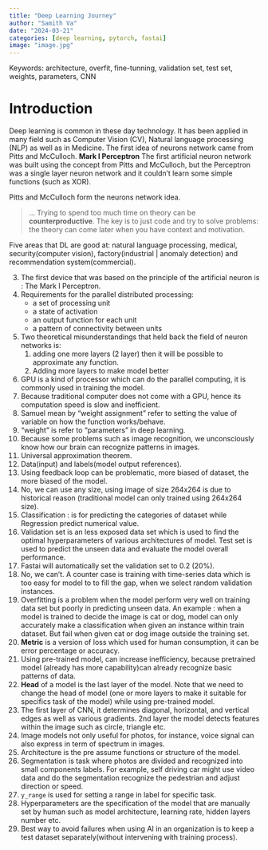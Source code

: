 ```yaml
---
title: "Deep Learning Journey"
author: "Samith Va"
date: "2024-03-21"
categories: [deep learning, pytorch, fastai]
image: "image.jpg"
---
```


Keywords: architecture, overfit, fine-tunning, validation set, test set, weights, parameters, CNN

# Introduction 
Deep learning is common in these day technology. It has been applied in many field such as Computer Vision (CV),
Natural language processing (NLP) as well as in Medicine. The first idea of neurons network came from Pitts and McCulloch. **Mark I Perceptron** The first artificial neuron network was built using the concept from Pitts and McCulloch, but the Perceptron was a single layer neuron network and it couldn't learn some simple functions (such as XOR). 

Pitts and McCulloch form the neurons network idea. 

> ... Trying to spend too much time on theory can be **counterproductive**. The key is to just code and try to solve problems: the theory can come later when you have context and motivation.  

Five areas that DL are good at: natural language processing, medical, security(computer vision), factory(industrial | anomaly detection) and recommendation system(commercial).

3. The first device that was based on the principle of the artificial neuron is : The Mark I Perceptron. 
4. Requirements for the parallel distributed processing:
	- a set of processing unit
	- a state of activation
	- an output function for each unit
	- a pattern of connectivity between units
5. Two theoretical misunderstandings that held back the field of neuron networks is: 
	1. adding one more layers (2 layer) then it will be possible to approximate any function. 
	2. Adding more layers to make model better
6. GPU is a kind of processor which can do the parallel computing, it is commonly used in training the model. 
10. Because traditional computer does not come with a GPU, hence its computation speed is slow and inefficient.
11. Samuel mean by "weight assignment" refer to setting the value of variable on how the function works/behave.
12. "weight" is refer to "parameters" in deep learning.
14. Because some problems such as image recognition, we unconsciously know how our brain can recognize patterns in images. 
15. Universal approximation theorem. 
16. Data(input) and labels(model output references).
17. Using feedback loop can be problematic, more biased of dataset, the more biased of the model. 
18. No, we can use any size, using image of size 264x264 is due to historical reason (traditional model can only trained using 264x264 size).
19. Classification : is for predicting the categories of dataset while Regression predict numerical value. 
20. Validation set is an less exposed data set which is used to find the optimal hyperparameters of various architectures of model. Test set is used to predict the unseen data and evaluate the model overall performance.
21. Fastai will automatically set the validation set to 0.2 (20%).
22. No, we can't. A counter case is training with time-series data which is too easy for model to to fill the gap, when we select random validation instances.
23. Overfitting is a problem when the model perform very well on training data set but poorly in predicting unseen data. An example : when a model is trained to decide the image is cat or dog, model can only accurately make a classification when given an instance within train dataset. But fail when given  cat or dog image outside the training set.
24. **Metric** is a version of loss which used for human consumption, it can be error percentage or accuracy.
25. Using pre-trained model, can increase inefficiency, because pretrained model (already has more capability)can already recognize basic patterns of data. 
26. **Head** of a model is the last layer of the model. Note that we need to change the head of model (one or more layers to make it suitable for specifics task of the model) while using pre-trained model.
27. The first layer of CNN, it determines diagonal, horizontal, and vertical edges as well as various gradients. 2nd layer the model detects features within the image such as circle, triangle etc.
28. Image models not only useful for photos, for instance, voice signal can also express in term of spectrum in images.
29. Architecture is the pre assume functions or structure of the model.
30. Segmentation is task where photos are divided and recognized into small components labels. For example, self driving car might use video data and do the segmentation recognize the pedestrian and adjust direction or speed.
31. `y_range` is used for setting a range in label for specific task.
32. Hyperparameters are the specification of the model that are manually set by human such as model architecture, learning rate, hidden layers number etc.
33. Best way to avoid failures when using AI in an organization is to keep a test dataset separately(without intervening with training process).